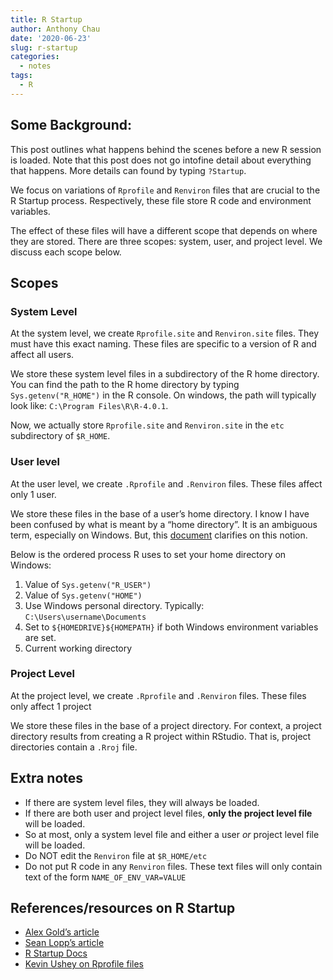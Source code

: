 ```yaml
---
title: R Startup
author: Anthony Chau
date: '2020-06-23'
slug: r-startup
categories:
  - notes
tags:
  - R
---
```


## Some Background:

This post outlines what happens behind the scenes before a new R session is loaded. Note that this post does not go intofine detail about everything that happens. More details can found by typing `?Startup`.

We focus on variations of `Rprofile` and `Renviron` files that are crucial to the R Startup process. Respectively, these file store R code and environment variables.

The effect of these files will have a different scope that depends on where they are stored. There are three scopes: system, user, and project level. We discuss each scope below. 

## Scopes

### System Level

At the system level, we create `Rprofile.site` and `Renviron.site` files. They must have this exact naming. These files are specific to a version of R and affect all users. 

We store these system level files in a subdirectory of the R home directory. You can find the path to the R home directory by typing `Sys.getenv("R_HOME")` in the R console. On windows, the path will typically look like: `C:\Program Files\R\R-4.0.1`.

Now, we actually store `Rprofile.site` and `Renviron.site` in the `etc` subdirectory of `$R_HOME`.


### User level

At the user level, we create `.Rprofile` and `.Renviron` files. These files affect only 1 user.

We store these files in the base of a user's home directory. I know I have been confused by what is meant by a "home directory". It is an ambiguous term, especially on Windows. But, this [document](https://cran.r-project.org/bin/windows/base/rw-FAQ.html#What-are-HOME-and-working-directories_003f) clarifies on this notion.

Below is the ordered process R uses to set your home directory on Windows:

1. Value of `Sys.getenv("R_USER")`
2. Value of `Sys.getenv("HOME")`
3. Use Windows personal directory. Typically: `C:\Users\username\Documents`
4. Set to `${HOMEDRIVE}${HOMEPATH}` if both Windows environment variables are set.
5. Current working directory


### Project Level

At the project level, we create `.Rprofile` and `.Renviron` files. These files only affect 1 project

We store these files in the base of a project directory. For context, a project directory results from creating a R project within RStudio. That is, project directories contain a `.Rroj` file. 


## Extra notes
- If there are system level files, they will always be loaded.
- If there are both user and project level files, __only the project level file__ will be loaded.
- So at most, only a system level file and either a user _or_ project level file will be loaded.
- Do NOT edit the `Renviron` file at `$R_HOME/etc`
- Do not put R code in any `Renviron` files. These text files will only contain text of the form `NAME_OF_ENV_VAR=VALUE`

## References/resources on R Startup

- [Alex Gold's article](https://support.rstudio.com/hc/en-us/articles/360047157094-Managing-R-with-Rprofile-Renviron-Rprofile-site-Renviron-site-rsession-conf-and-repos-conf)
- [Sean Lopp's article](https://rviews.rstudio.com/2017/04/19/r-for-enterprise-understanding-r-s-startup/)
- [R Startup Docs](https://stat.ethz.ch/R-manual/R-devel/library/base/html/Startup.html)
- [Kevin Ushey on Rprofile files](http://kevinushey.github.io/blog/2015/02/02/rprofile-essentials/)

